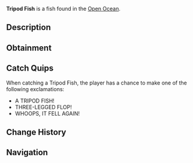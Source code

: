 {{FishInfobox
|image          = Tripod Fish.png
|rarity         = Mythical
|sea            = Second Sea
|location       = [[Open Ocean]]
|sublocation    = 
|sources        = Fishing Rod
|radar_location = 
|prog_speed     = -65
|xp             = 1300
|weather        = Clear
|time           = Day
|season         = Winter
|bait           = Sapphire Krill
|base_weight    = 220
|base_value     = 2600
|weight_range   = 130
|base_chance    = 15
|base_resil     = 22
}}
'''Tripod Fish''' is a {{Rarity|Mythical}} fish found in the [[Open Ocean]].

== Description ==
{{Description|A metallic black fish with absurdly long blue fins, tripping over itself like a clumsy tripod.|Bestiary Entry}}

== Obtainment ==
{{Description|It stumbles where the depths grow cold.|Bestiary Hint}}
{{Fish Availability|
Open Ocean
Open Ocean/Sea Leviathan
|top_rods      = 
Free Spirit Rod\33896.7\58951.29;
Frostfire Rod\30949.9\29085.7;
Steady Rod\30232.57\26196.62;
Magma Rod\26299.37\26538.44;
Leviathan's Fang Rod\26117.01\43071.13;
Verdant Shear Rod\25352.16\62392.69;
Firefly Rod\23765.47\60353.47;
Egg Rod\25587.16\56695.44;
Blazebringer Rod\23863.07\54112.06;
Nocturnal Rod\7575.9\35824.45;
Long Rod\14328.21\37218.87;
Trident Rod\24440.67\41477.98;
Seraphic Rod\16906.55\37461.14;
Ethereal Prism Rod\16781\37838.84;
No-Life Rod\16538.66\35278.84;
Challenger's Rod\15858.97\34212.09;
Rod Of The Forgotten Fang\15573.73\34397.94;
Rod Of The Exalted One\15382.51\34508.53;
Rod Of The Depths\14954.35\32706.83;
Depthseeker Rod\14751.89\30611.98;
Volcanic Rod\14497.45\30823.69;
Avalanche Rod\14454.27\29889.88;
Zeus Rod\14333.41\30474.92
|recommended   = Free Spirit Rod
}}

== Catch Quips ==
When catching a Tripod Fish, the player has a chance to make one of the following exclamations:
* A TRIPOD FISH!
* THREE-LEGGED FLOP!
* WHOOPS, IT FELL AGAIN!

== Change History ==
{{Change History|{{subst:Current Version}}}}

== Navigation ==
{{Fish Navbox|Open Ocean}}